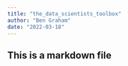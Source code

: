 ```yaml
---
title: "the_data_scientists_toolbox"
author: "Ben Graham"
date: "2022-03-18"
---
```


## This is a markdown file
